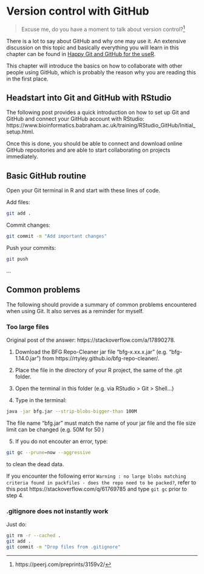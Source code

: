 # Version control with GitHub

>Excuse me, do you have a moment to talk about version control?^[https://peerj.com/preprints/3159v2/]

There is a lot to say about GitHub and why one may use it. An extensive discussion on this topic and basically everything you will learn in this chapter can be found in [Happy Git and GitHub for the useR](https://happygitwithr.com/big-picture.html).

This chapter will introduce the basics on how to collaborate with other people using GitHub, which is probably the reason why you are reading this in the first place. 


## Headstart into Git and GitHub with RStudio

The following post provides a quick introduction on how to set up Git and GitHub and connect your GitHub account with RStudio: https://www.bioinformatics.babraham.ac.uk/training/RStudio_GitHub/Initial_setup.html.

Once this is done, you should be able to connect and download online GitHub repositories and are able to start collaborating on projects immediately.



## Basic GitHub routine


Open your Git terminal in R and start with these lines of code.


Add files:

```bash
git add .
```

Commit changes: 

```bash
git commit -m "Add important changes"
```

Push your commits:

```bash
git push
```
...


## Common problems

The following should provide a summary of common problems encountered when using Git. It also serves as a reminder for myself.

### Too large files


Original post of the answer: https://stackoverflow.com/a/17890278.

1. Download the BFG Repo-Cleaner jar file "bfg-x.xx.x.jar" (e.g. "bfg-1.14.0.jar") from https://rtyley.github.io/bfg-repo-cleaner/.

2. Place the file in the directory of your R project, the same of the .git folder.

3. Open the terminal in this folder (e.g. via RStudio > Git > Shell...)

4. Type in the terminal:

```bash
java -jar bfg.jar --strip-blobs-bigger-than 100M
```

The file name "bfg.jar" must match the name of your jar file and the file size limit can be changed (e.g. 50M for 50 )

5. If you do not encouter an error, type:

```bash
git gc --prune=now --aggressive
```

to clean the dead data.


If you encounter the following error `Warning : no large blobs matching criteria found in packfiles - does the repo need to be packed?`, refer to this post https://stackoverflow.com/q/61769785 and type `git gc` prior to step 4.


### .gitignore does not instantly work

Just do:
```bash
git rm -r --cached .
git add .
git commit -m "Drop files from .gitignore"
```


